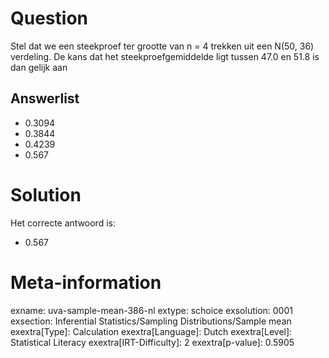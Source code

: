 Question
========

Stel dat we een steekproef ter grootte van n = 4 trekken uit een N(50,
36) verdeling. De kans dat het steekproefgemiddelde ligt tussen 47.0 en
51.8 is dan gelijk aan

Answerlist
----------

* 0.3094
* 0.3844
* 0.4239
* 0.567

Solution
========

Het correcte antwoord is: 

* 0.567

Meta-information
================
exname: uva-sample-mean-386-nl
extype: schoice
exsolution: 0001
exsection: Inferential Statistics/Sampling Distributions/Sample mean
exextra[Type]: Calculation
exextra[Language]: Dutch
exextra[Level]: Statistical Literacy
exextra[IRT-Difficulty]: 2
exextra[p-value]: 0.5905
